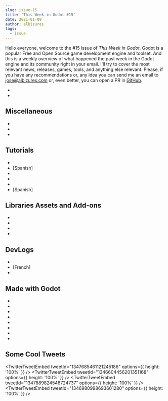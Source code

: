 ```yaml
---
slug: issue-15
title: 'This Week in Godot #15'
date: 2021-01-09
author: albizures
tags:
  - issue
---
```



Hello everyone, welcome to the #15 issue of _This Week in Godot_, Godot is a popular Free and Open Source game development engine and toolset. And this is a weekly overview of what happened the past week in the Godot engine and its community right in your email. I'll try to cover the most relevant news, releases, games, tools, and anything else relevant. Please, if you have any recommendations or, any idea you can send me an email to jose@albizures.com or, even better, you can open a PR in [GitHub](https://github.com/albizures/ThisWeekInGodot).

- <PostLink
  	label="Dev snapshot: Godot 3.2.4 beta 5"
  	link="https://godotengine.org/article/dev-snapshot-godot-3-2-4-beta-5"
  />
- <PostLink
  	label="Introducing the Godot glTF 2.0 scene exporter"
  	link="https://godotengine.org/article/introducing-the-godot-gltf-2-0-scene-exporter"
  />

## Miscellaneous

- <PostLink
  	type="article"
  	label="Godot Engine had a very productive 2020, lots coming to this FOSS game engine in 2021"
  	link="https://www.gamingonlinux.com/2021/01/godot-engine-had-a-very-productive-2020-lots-coming-to-this-foss-game-engine-in-2021"
  />
- <PostLink
  	type="youtube"
  	label="Top 5 Weekly Games [E05] - http://gotm.io/"
  	link="https://youtu.be/sPmNMnc-4O8"
  />
- <PostLink
  	type="article"
  	label="Godotes #3 - Developers"
  	link="https://godotes.com/issues/godotes-3/"
  />

## Tutorials

- <PostLink
  	type="youtube"
  	label="Realistic Foot Placement - Foot IK Tutorial in Godot 3.2"
  	link="https://youtu.be/68ypH04teuw"
  />
- [Spanish] <PostLink
    type="youtube"
    label="Cómo crear diálogos a lo RPG o visual novel en Godot!"
    link="https://youtu.be/UnMcvjF6YAk"
  />
- <PostLink
  	type="youtube"
  	label="How to record audio / voice input in godot"
  	link="https://youtu.be/AzNSbkoompg"
  />
- <PostLink
  	type="youtube"
  	source="https://github.com/PeterCui1991/FarmTutorial"
  	label="Develop Game like Stardew Valley - Simple State Machine"
  	link="https://youtu.be/iT8S2ryL8jE&"
  />
- <PostLink
  	type="youtube"
  	label="How to Use Parallax Layers and Backgrounds in Godot"
  	link="https://youtu.be/7-zDftycdw8"
  />
- [Spanish] <PostLink
    type="youtube"
    label="Como pensar como un programador/a con Godot"
    link="https://youtu.be/WTSOmccMZdY"
  />

## Libraries Assets and Add-ons

- <PostLink
  	type="youtube"
  	label="Scatter - A Must Have Tool For Godot Level Editors!"
  	link="https://youtu.be/MB3Vz6JFAOA"
  />
- <PostLink
  	label="A little addon which will let you take beautified screenshots of your code"
  	link="https://twitter.com/fenixhub/status/1346179411721142273"
  />
- <PostLink
  	source="https://github.com/EamonnMR/godot-csv-data"
  	label="godot-csv-data: A utility for loading data from CSVs"
  	link="https://github.com/EamonnMR/godot-csv-data"
  />
- <PostLink
  	label="sDock - Free Godot Editor Plugin"
  	link="https://youtu.be/Tbu3dXx2Sjc"
  />

## DevLogs

- <PostLink
  	type="youtube"
  	label="Galactic Chef First Prototype and Plans (Devlog #1)"
  	link="https://youtu.be/072Fw10WAng"
  />
- [French] <PostLink
    type="youtube"
    label="Godot Devlog: Environment Camera"
    link="https://youtu.be/Jb2yctbII2Y"
  />
- <PostLink
  	type="youtube"
  	label="Project 13 Devlog #00 | Prototyping"
  	link="https://youtu.be/qEKIr29Qqgc"
  />

## Made with Godot

- <PostLink
  	label="Pac-Man VR, made in Godot!"
  	link="https://www.reddit.com/r/godot/comments/krbkjw/pacman_vr_made_in_godot"
  />
- <PostLink
  	source="https://github.com/ceceppa/godot-shaders"
  	label="I've created a configurable hologram shader for Godot"
  	link="https://www.reddit.com/r/godot/comments/kt428u/ive_created_a_configurable_hologram_shader_for/"
  />
- <PostLink label="Batty Cave" link="https://miltage.itch.io/batty-cave" />
- <PostLink
  	label="TrackMaster: A game about racing"
  	link="https://trackmaster.itch.io/trackmaster-free-for-all-motorsport"
  />
- <PostLink
  	type="youtube"
  	source="https://bitbucket.org/arlez80/fire/src/master/"
  	label="Fire Shader for Godot Engine"
  	link="https://youtu.be/fEQUPSV24fI"
  />
- <PostLink
  	label="Rope Cow: A cow with a dream. And a rope"
  	link="https://jjmontesl.itch.io/ropecow"
  />
- <PostLink
  	label="Snail Cleaner: You are a snail, who is also a cleaner"
  	link="https://orangeisnotacolor.itch.io/snail-cleaner"
  />
- <PostLink
  	label="FoxPaww: a cute furry block breaking exploration game"
  	link="https://snowysierra.itch.io/foxpaww"
  />

## Some Cool Tweets

<TwitterTweetEmbed tweetId="1347685461121245186" options={{ height: '100%' }} />
<TwitterTweetEmbed tweetId="1346604456201351168" options={{ height: '100%' }} />
<TwitterTweetEmbed tweetId="1347889824548724737" options={{ height: '100%' }} />
<TwitterTweetEmbed tweetId="1346980998693601280" options={{ height: '100%' }} />
